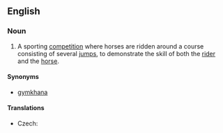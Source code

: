 ==English==
{{wikipedia}}

===Noun===
{{en-noun|-}}

# {{context|sports|horses}} A sporting [[competition]] where horses are ridden around a course consisting of several [[jump]]s, to demonstrate the skill of both the [[rider]] and the [[horse]].

====Synonyms====
*[[gymkhana]]

====Translations====
{{trans-top|riding competition}}
* Czech: {{t-|cs|parkur}}
{{trans-mid}}
{{trans-bottom}}